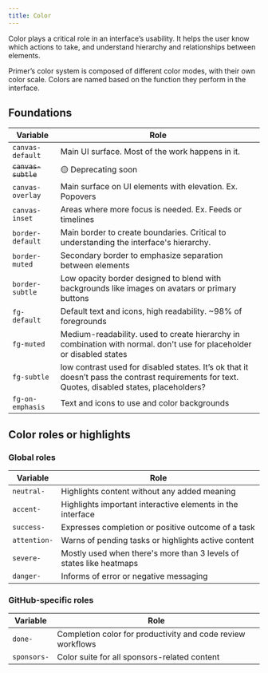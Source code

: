 ```yaml
---
title: Color
---
```


Color plays a critical role in an interface’s usability. It helps the user know which actions to take, and understand hierarchy and relationships between elements.

Primer’s color system is composed of different color modes, with their own color scale. Colors are named based on the function they perform in the interface.



## Foundations

| Variable | Role |
| -------- | -------- |
| `canvas-default`     | Main UI surface. Most of the work happens in it.     |
| ~~`canvas-subtle`~~     | 🟡 Deprecating soon     |
| `canvas-overlay`     | Main surface on UI elements with elevation. Ex. Popovers     |
| `canvas-inset`     | Areas where more focus is needed. Ex. Feeds or timelines     |
| `border-default`     | Main border to create boundaries. Critical to understanding the interface's hierarchy.    |
| `border-muted`     | Secondary border to emphasize separation between elements     |
| `border-subtle`    | Low opacity border designed to blend with backgrounds like images on avatars or primary buttons     |
| `fg-default`    | Default text and icons, high readability. ~98% of foregrounds      |
| `fg-muted`    | Medium-readability. used to create hierarchy in combination with normal. don't use for placeholder or disabled states      |
| `fg-subtle`    | low contrast used for disabled states. It’s ok that it doesn’t pass the contrast requirements for text.  Quotes, disabled states, placeholders?     |
| `fg-on-emphasis`    | Text and icons to use and color backgrounds     |

## Color roles or highlights

### Global roles


| Variable | Role |
| -------- | -------- |
| `neutral-` | Highlights content without any added meaning |
| `accent-` | Highlights important interactive elements in the interface |
| `success-` | Expresses completion or positive outcome of a task|
| `attention-` | Warns of pending tasks or highlights active content  |
| `severe-` | Mostly used when there's more than 3 levels of states like heatmaps |
| `danger-` | Informs of error or negative messaging |

### GitHub-specific roles

| Variable | Role |
| -------- | -------- |
| `done-` | Completion color for productivity and code review workflows |
| `sponsors-` | Color suite for all sponsors-related content |
